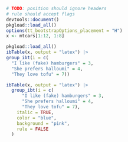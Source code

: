 
```r
# TODO: position should ignore headers
# rule should accept flags
devtools::document()
pkgload::load_all()
options(tt_bootstrapOptions_placement = "H")
x <- mtcars[1:12, 1:8]

pkgload::load_all()
ibTable(x, output = "latex") |> 
group_ibt(i = c(
  "I like (fake) hamburgers" = 3,
  "She prefers halloumi" = 4,
  "They love tofu" = 7))
```


```r
ibTable(x, output = "latex") |> 
  group_ibt(i = c(
      "I like (fake) hamburgers" = 3,
      "She prefers halloumi" = 4,
      "They love tofu" = 7),
    italic = TRUE,
    color = "blue",
    background = "pink",
    rule = FALSE
  )
```
